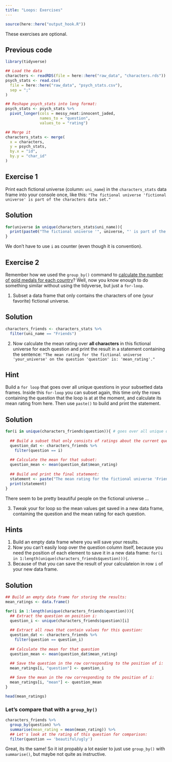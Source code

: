 ```yaml
---
title: "Loops: Exercises"
---
```


```r
source(here::here("output_hook.R"))
```

::: callout-note
These exercises are optional.
:::

::: {.callout-caution icon="false" collapse="true"}
## Previous code

```r
library(tidyverse)

## Load the data
characters <- readRDS(file = here::here("raw_data", "characters.rds"))
psych_stats <- read.csv(
  file = here::here("raw_data", "psych_stats.csv"),
  sep = ";"
)

## Reshape psych_stats into long format:
psych_stats <- psych_stats %>%
  pivot_longer(cols = messy_neat:innocent_jaded, 
               names_to = "question", 
               values_to = "rating")

## Merge it
characters_stats <- merge(
  x = characters,
  y = psych_stats,
  by.x = "id", 
  by.y = "char_id"
)
```
:::

## Exercise 1

Print each fictional universe (column: `uni_name`) in the `characters_stats` data frame into your console once, like this: `"The fictional universe 'fictional universe' is part of the characters data set."`

::: {.callout-caution collapse="true"}
## Solution

```r
for(universe in unique(characters_stats$uni_name)){
  print(paste0("The fictional universe '", universe, "' is part of the characters data set."))
}
```

We don't have to use `i` as counter (even though it is convention).
:::

## Exercise 2

Remember how we used the `group_by()` command to [calculate the number of gold medals for each country](https://nickhaf.github.io/r_tutorial/qmd/merging/merging.html#before-merging)? Well, now you know enough to do something similar without using the tidyverse, but just a `for-loop`.

1.  Subset a data frame that only contains the characters of one (your favorite) fictional universe.

::: {.callout-caution collapse="true"}
## Solution

::: tidy
```r
characters_friends <- characters_stats %>%
  filter(uni_name == "Friends")
```
:::
:::

2.  Now calculate the mean rating over **all characters** in this fictional universe for each question and print the result in a statement containing the sentence: `"The mean rating for the fictional universe 'your_universe' on the question 'question' is: 'mean_rating'."`

::: {.callout-tip collapse="true"}
## Hint

Build a `for loop` that goes over all unique questions in your subsetted data frames. Inside this `for-loop` you can subset again, this time only the rows containing the question that the loop is at at the moment, and calculate its mean rating from here. Then use `paste()` to build and print the statement.
:::

::: {.callout-caution collapse="true"}
## Solution

```r

for(i in unique(characters_friends$question)){ # goes over all unique questions
  
  ## Build a subset that only consists of ratings about the current question:
  question_dat <- characters_friends %>%
    filter(question == i)
  
  ## Calculate the mean for that subset:
  question_mean <- mean(question_dat$mean_rating)
  
  ## Build and print the final statement:
  statement <- paste("The mean rating for the fictional universe 'Friends' on the question '", i, "' is:", question_mean)
  print(statement)
}
```

There seem to be pretty beautiful people on the fictional universe ...
:::

3.  Tweak your for loop so the mean values get saved in a new data frame, containing the question and the mean rating for each question.

::: {.callout-tip collapse="true"}
## Hints

1.  Build an empty data frame where you will save your results.
2.  Now you can't easily loop over the question column itself, because you need the position of each element to save it in a new data frame: `for(i in 1:length(unique(characters_friends$question))){`.
3.  Because of that you can save the result of your calculateion in row `i` of your new data frame.
:::

::: {.callout-caution collapse="true"}
## Solution

```r

## Build an empty data frame for storing the results:
mean_ratings <- data.frame()

for(i in 1:length(unique(characters_friends$question))){
  ## Extract the question on position i:
  question_i <- unique(characters_friends$question)[i]
  
  ## Extract all rows that contain values for this question:
  question_dat <- characters_friends %>%
    filter(question == question_i)
  
  ## Calculate the mean for that question
  question_mean <- mean(question_dat$mean_rating)

  ## Save the question in the row corresponding to the position of i:
  mean_ratings[i, "question"] <- question_i
  
  ## Save the mean in the row corresponding to the position of i:
  mean_ratings[i, "mean"] <- question_mean
}

head(mean_ratings)
```

### Let's compare that with a `group_by()`

::: tidy
```r
characters_friends %>%
  group_by(question) %>%
  summarise(mean_rating = mean(mean_rating)) %>%
  ## Let's look at the rating of this question for comparison:
  filter(question == 'beautiful/ugly')
```
:::

Great, its the same! So it ist propably a lot easier to just use `group_by()` with `summarise()`, but maybe not quite as instructive.
:::
